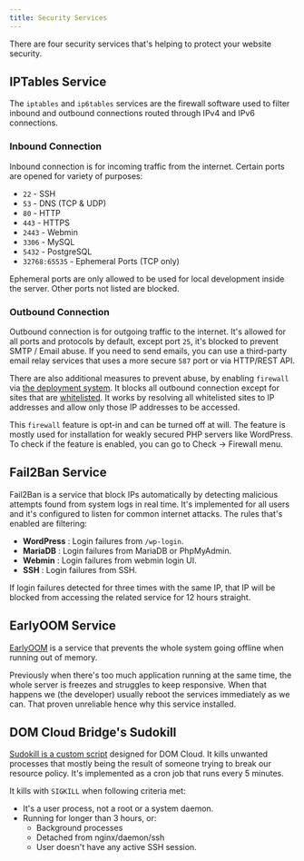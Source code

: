 ```yaml
---
title: Security Services
---
```


There are four security services that's helping to protect your website security.

## IPTables Service 

The `iptables` and `ip6tables` services are the firewall software used to filter inbound and outbound connections routed through IPv4 and IPv6 connections.

### Inbound Connection

Inbound connection is for incoming traffic from the internet. Certain ports are opened for variety of purposes:

+ `22` - SSH
+ `53` - DNS (TCP & UDP)
+ `80` - HTTP
+ `443` - HTTPS
+ `2443` - Webmin
+ `3306` - MySQL
+ `5432` - PostgreSQL
+ `32768:65535` - Ephemeral Ports (TCP only)

Ephemeral ports are only allowed to be used for local development inside the server. Other ports not listed are blocked.

### Outbound Connection

Outbound connection is for outgoing traffic to the internet. It's allowed for all ports and protocols by default, except port `25`, it's blocked to prevent SMTP / Email abuse. If you need to send emails, you can use a third-party email relay services that uses a more secure `587` port or via HTTP/REST API.

There are also additional measures to prevent abuse, by enabling `firewall` via [the deployment system](./deploy.mdx#firewall). It blocks all outbound connection except for sites that are [whitelisted](https://github.com/domcloud/bridge/blob/main/src/whitelist/sites.conf). It works by resolving all whitelisted sites to IP addresses and allow only those IP addresses to be accessed.

This `firewall` feature is opt-in and can be turned off at will. The feature is mostly used for installation for weakly secured PHP servers like WordPress. To check if the feature is enabled, you can go to Check -> Firewall menu.

## Fail2Ban Service 

Fail2Ban is a service that block IPs automatically by detecting malicious attempts found from system logs in real time. It's implemented for all users and it's configured to listen for common internet attacks. The rules that's enabled are filtering:

+ **WordPress** : Login failures from `/wp-login`.
+ **MariaDB** : Login failures from MariaDB or PhpMyAdmin.
+ **Webmin** : Login failures from webmin login UI.
+ **SSH** : Login failures from SSH.

If login failures detected for three times with the same IP, that IP will be blocked from accessing the related service for 12 hours straight.

## EarlyOOM Service 

[EarlyOOM](https://github.com/rfjakob/earlyoom) is a service that prevents the whole system going offline when running out of memory. 

Previously when there's too much application running at the same time, the whole server is freezes and struggles to keep responsive. When that happens we (the developer) usually reboot the services immediately as we can. That proven unreliable hence why this service installed.

## DOM Cloud Bridge's Sudokill

[Sudokill is a custom script](https://github.com/domcloud/bridge/blob/main/sudokill.js) designed for DOM Cloud. It kills unwanted processes that mostly being the result of someone trying to break our resource policy. It's implemented as a cron job that runs every 5 minutes.

It kills with `SIGKILL` when following criteria met:

+ It's a user process, not a root or a system daemon.
+ Running for longer than 3 hours, or: 
  + Background processes
  + Detached from nginx/daemon/ssh
  + User doesn't have any active SSH session.
